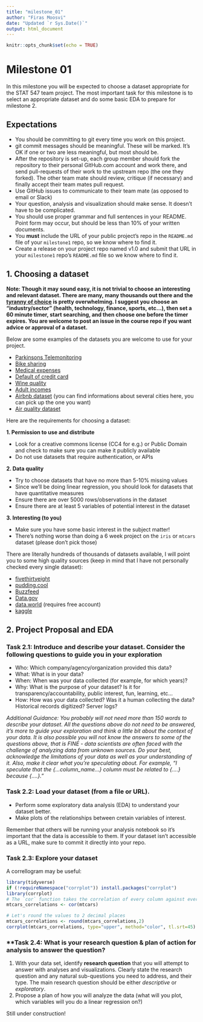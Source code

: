 ```yaml
---
title: "milestone_01"
author: "Firas Moosvi"
date: "Updated `r Sys.Date()`"
output: html_document
---
```


```r
knitr::opts_chunk$set(echo = TRUE)
```

# Milestone 01

In this milestone you will be expected to choose a dataset appropriate for the STAT 547 team project.
The most important task for this milestone is to select an appropriate dataset and do some basic EDA to prepare for milestone 2.

## Expectations
- You should be committing to git every time you work on this project.
- git commit messages should be meaningful. These will be marked. It's OK if one or two are less meaningful, but most should be.
- After the repository is set-up, each group member should fork the repository to their personal GitHub.com account and work there, and send pull-requests of their work to the upstream repo (the one they forked). The other team mate should review, critique (if necessary) and finally accept their team mates pull request.
- Use GitHub issues to communicate to their team mate (as opposed to email or Slack)
- Your question, analysis and visualization should make sense. It doesn't have to be complicated.
- You should use proper grammar and full sentences in your README. Point form may occur, but should be less than 10% of your written documents.
- You **must** include the URL of your public project's repo in the `README.md` file of your `milestone1` repo,  so we know where to find it.
- Create a release on your project repo named v1.0 and submit that URL in your `milestone1` repo's `README.md` file so we know where to find it.


## 1. Choosing a dataset

**Note: Though it may sound easy, it is not trivial to choose an interesting and relevant dataset. There are many, many thousands out there and the [tyranny of choice](https://www.economist.com/christmas-specials/2010/12/16/you-choose) is pretty overwhelming. I suggest you choose an "industry/sector" (health, technology, finance, sports, etc...), then set a 60 minute timer, start searching, and then choose one before the timer expires. You are welcome to post an issue in the course repo if you want advice or approval of a dataset.**

Below are some examples of the datasets you are welcome to use for your project. 

- [Parkinsons Telemonitoring](https://archive.ics.uci.edu/ml/datasets/Parkinsons+Telemonitoring)
- [Bike sharing](https://archive.ics.uci.edu/ml/datasets/bike+sharing+dataset)
- [Medical expenses](https://gist.github.com/meperezcuello/82a9f1c1c473d6585e750ad2e3c05a41)
- [Default of credit card](https://archive.ics.uci.edu/ml/datasets/default+of+credit+card+clients)
- [Wine quality](http://archive.ics.uci.edu/ml/datasets/Wine+Quality)
- [Adult incomes](https://archive.ics.uci.edu/ml/datasets/adult)
- [Airbnb dataset](http://insideairbnb.com/get-the-data.html) (you can find informations about several cities here, you can pick up the one you want)
- [Air quality dataset](https://archive.ics.uci.edu/ml/datasets/Air+Quality)

Here are the requirements for choosing a dataset:

**1. Permission to use and distribute**

 - Look for a creative commons license (CC4 for e.g.) or Public Domain and check to make sure you can make it publicly available
- Do not use datasets that require authentication, or APIs
  
**2. Data quality**

  - Try to choose datasets that have no more than 5-10% missing values
  - Since we'll be doing linear regression, you should look for datasets that have quantitative measures
  - Ensure there are over 5000 rows/observations in the dataset
  - Ensure there are at least 5 variables of potential interest in the dataset
  
**3. Interesting (to you)**

  - Make sure you have some basic interest in the subject matter!
  - There's nothing worse than doing a 6 week project on the `iris` or `mtcars` dataset (please don't pick those)

There are literally hundreds of thousands of datasets available, I will point you to some high quality sources (keep in mind that I have not personally checked every single dataset):

- [fivethirtyeight](https://data.fivethirtyeight.com)
- [pudding.cool](https://github.com/the-pudding/data)
- [Buzzfeed](https://github.com/BuzzFeedNews/everything)
- [Data.gov](https://www.data.gov/)
- [data.world](https://data.world/) (requires free account)
- [kaggle](https://www.kaggle.com/datasets?license=cc)

## 2. **Project Proposal and EDA**

### **Task 2.1: Introduce and describe your dataset. Consider the following questions to guide you in your exploration**

- Who: Which company/agency/organization provided this data?
- What: What is in your data?
- When: When was your data collected (for example, for which years)?
- Why: What is the purpose of your dataset? Is it for transparency/accountability, public interest, fun, learning, etc...
- How: How was your data collected? Was it a human collecting the data? Historical records digitized? Server logs?

*Additional Guidance: You probably will not need more than 150 words to describe your dataset. All the questions above do not need to be answered, it's more to guide your exploration and think a little bit about the context of your data. It is also possible you will not know the answers to some of the questions above, that is FINE - data scientists are often faced with the challenge of analyzing data from unknown sources. Do your best, acknowledge the limitations of your data as well as your understanding of it. Also, make it clear what you're speculating about. For example, "I speculate that the {...column_name...} column must be related to {....} because {....}."*

### **Task 2.2: Load your dataset (from a file or URL).**

- Perform some exploratory data analysis (EDA) to understand your dataset better. 
- Make plots of the relationships between cretain variables of interest. 

Remember that others will be running your analysis notebook so it's important that the data is accessible to them. 
If your dataset isn't accessible as a URL, make sure to commit it directly into your repo.

### **Task 2.3: Explore your dataset**

A correllogram may be useful:
```r
library(tidyverse)
if (!requireNamespace("corrplot")) install.packages("corrplot")
library(corrplot)
# The `cor` function takes the correlation of every column against every other column
mtcars_correlations <- cor(mtcars) 

# Let's round the values to 2 decimal places
mtcars_correlations <- round(mtcars_correlations,2)
corrplot(mtcars_correlations, type="upper", method="color", tl.srt=45)
```


### **Task 2.4: What is your research question & plan of action for analysis to answer the question?

1. With your data set, identify **research question** that you will attempt to answer with analyses and visualizations. 
Clearly state the research question and any natural sub-questions you need to address, and their type. 
The main research question should be either *descriptive* or *exploratory*.
1. Propose a plan of how you will analyze the data (what will you plot, which variables will you do a linear regression on?) 


Still under construction!
